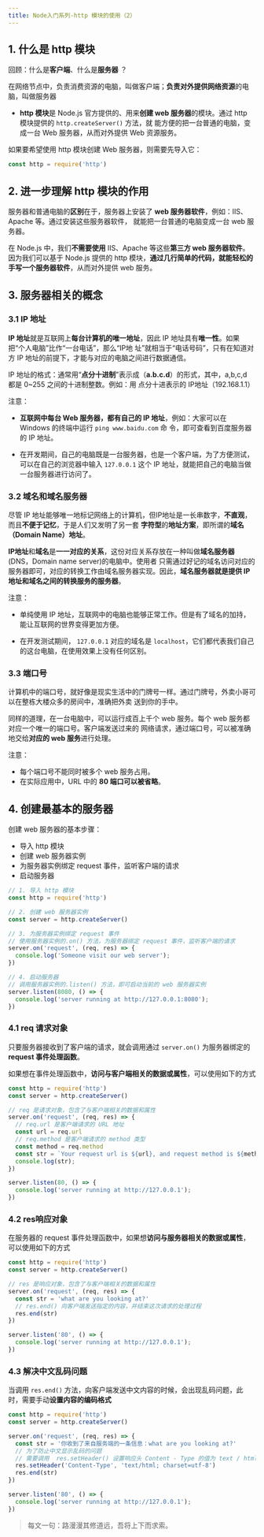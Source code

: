 ```yaml
---
title: Node入门系列-http 模块的使用（2）
---
```


## 1. 什么是 http 模块
回顾：什么是**客户端**、什么是**服务器** ？

在网络节点中，负责消费资源的电脑，叫做客户端；**负责对外提供网络资源**的电脑，叫做服务器

* **http 模块**是 Node.js 官方提供的、用来**创建 web 服务器**的模块。通过 http 模块提供的 `http.createServer()` 方法，就
能方便的把一台普通的电脑，变成一台 Web 服务器，从而对外提供 Web 资源服务。

如果要希望使用 http 模块创建 Web 服务器，则需要先导入它：
```js
const http = require('http')
```

## 2. 进一步理解 http 模块的作用
服务器和普通电脑的**区别**在于，服务器上安装了 **web 服务器软件**，例如：IIS、Apache 等。通过安装这些服务器软件，
就能把一台普通的电脑变成一台 web 服务器。

在 Node.js 中，我们**不需要使用** IIS、Apache 等这些**第三方 web 服务器软件**。因为我们可以基于 Node.js 提供的
http 模块，**通过几行简单的代码，就能轻松的手写一个服务器软件**，从而对外提供 web 服务。

## 3. 服务器相关的概念
### 3.1 IP 地址
**IP 地址**就是互联网上**每台计算机的唯一地址**，因此 IP 地址具有**唯一性**。如果把“个人电脑”比作“一台电话”，那么“IP地
址”就相当于“电话号码”，只有在知道对方 IP 地址的前提下，才能与对应的电脑之间进行数据通信。

IP 地址的格式：通常用“**点分十进制**”表示成（**a.b.c.d**）的形式，其中，a,b,c,d 都是 0~255 之间的十进制整数。例如：用
点分十进表示的 IP地址（192.168.1.1）

注意：
* **互联网中每台 Web 服务器，都有自己的 IP 地址**，例如：大家可以在 Windows 的终端中运行 `ping www.baidu.com` 命
令，即可查看到百度服务器的 IP 地址。

* 在开发期间，自己的电脑既是一台服务器，也是一个客户端，为了方便测试，可以在自己的浏览器中输入 `127.0.0.1` 这个
IP 地址，就能把自己的电脑当做一台服务器进行访问了。

### 3.2  域名和域名服务器
尽管 IP 地址能够唯一地标记网络上的计算机，但IP地址是一长串数字，**不直观**，而且**不便于记忆**，于是人们又发明了另一套
**字符型**的**地址方案**，即所谓的**域名（Domain Name）地址**。

**IP地址**和**域名**是**一一对应的关系**，这份对应关系存放在一种叫做**域名服务器**(DNS，Domain name server)的电脑中。使用者
只需通过好记的域名访问对应的服务器即可，对应的转换工作由域名服务器实现。因此，**域名服务器就是提供 IP 地址和域名之间的转换服务的服务器**。

注意：

* 单纯使用 IP 地址，互联网中的电脑也能够正常工作。但是有了域名的加持，能让互联网的世界变得更加方便。

* 在开发测试期间， `127.0.0.1` 对应的域名是 `localhost`，它们都代表我们自己的这台电脑，在使用效果上没有任何区别。

### 3.3 端口号
计算机中的端口号，就好像是现实生活中的门牌号一样。通过门牌号，外卖小哥可以在整栋大楼众多的房间中，准确把外卖
送到你的手中。

同样的道理，在一台电脑中，可以运行成百上千个 web 服务。每个 web 服务都对应一个唯一的端口号。客户端发送过来的
网络请求，通过端口号，可以被准确地交给**对应的 web 服务**进行处理。

注意：
* 每个端口号不能同时被多个 web 服务占用。
* 在实际应用中，URL 中的 **80 端口可以被省略**。

## 4. 创建最基本的服务器
创建 web 服务器的基本步骤：
* 导入 http 模块
* 创建 web 服务器实例
* 为服务器实例绑定 request 事件，监听客户端的请求
* 启动服务器
```js
// 1. 导入 http 模块
const http = require('http')

// 2. 创建 web 服务器实例
const server = http.createServer()

// 3. 为服务器实例绑定 request 事件
// 使用服务器实例的.on() 方法，为服务器绑定 request 事件，监听客户端的请求
server.on('request', (req, res) => {
  console.log('Someone visit our web server');
})

// 4. 启动服务器
// 调用服务器实例的.listen() 方法，即可启动当前的 web 服务器实例
server.listen(8080, () => {
  console.log('server running at http://127.0.0.1:8080');
})
```

### 4.1 req 请求对象
只要服务器接收到了客户端的请求，就会调用通过 `server.on()` 为服务器绑定的 **request 事件处理函数**。

如果想在事件处理函数中，**访问与客户端相关的数据或属性**，可以使用如下的方式
```js
const http = require('http')
const server = http.createServer()

// req 是请求对象，包含了与客户端相关的数据和属性
server.on('request', (req, res) => {
  // req.url 是客户端请求的 URL 地址
  const url = req.url
  // req.method 是客户端请求的 method 类型
  const method = req.method
  const str = `Your request url is ${url}, and request method is ${method}`
  console.log(str);
})

server.listen(80, () => {
  console.log('server running at http://127.0.0.1');
})
```
### 4.2 res响应对象
在服务器的 request 事件处理函数中，如果想**访问与服务器相关的数据或属性**，可以使用如下的方式
```js
const http = require('http')
const server = http.createServer()

// res 是响应对象，包含了与客户端相关的数据和属性
server.on('request', (req, res) => {
  const str = 'what are you looking at?'
  // res.end() 向客户端发送指定的内容，并结束这次请求的处理过程
  res.end(str)
})

server.listen('80', () => {
  console.log('server running at http://127.0.0.1');
})
```
### 4.3 解决中文乱码问题
当调用 `res.end()` 方法，向客户端发送中文内容的时候，会出现乱码问题，此时，需要手动**设置内容的编码格式**
```js
const http = require('http')
const server = http.createServer()

server.on('request', (req, res) => {
  const str = '你收到了来自服务端的一条信息：what are you looking at?'
  // 为了防止中文显示乱码的问题
  // 需要调用  res.setHeader() 设置响应头 Content - Type 的值为 text / html; charset = utf - 8
  res.setHeader('Content-Type', 'text/html; charset=utf-8')
  res.end(str)
})

server.listen('80', () => {
  console.log('server running at http://127.0.0.1');
})
```
>每文一句：路漫漫其修道远，吾将上下而求索。
